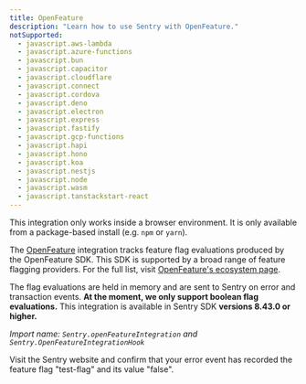 ```yaml
---
title: OpenFeature
description: "Learn how to use Sentry with OpenFeature."
notSupported:
  - javascript.aws-lambda
  - javascript.azure-functions
  - javascript.bun
  - javascript.capacitor
  - javascript.cloudflare
  - javascript.connect
  - javascript.cordova
  - javascript.deno
  - javascript.electron
  - javascript.express
  - javascript.fastify
  - javascript.gcp-functions
  - javascript.hapi
  - javascript.hono
  - javascript.koa
  - javascript.nestjs
  - javascript.node
  - javascript.wasm
  - javascript.tanstackstart-react
---
```


<Alert>

This integration only works inside a browser environment. It is only available from a package-based install (e.g. `npm` or `yarn`).

</Alert>

The [OpenFeature](https://openfeature.dev/) integration tracks feature flag evaluations produced by the OpenFeature SDK. This SDK is supported by a broad range of feature flagging providers. For the full list, visit [OpenFeature's ecosystem page](https://openfeature.dev/ecosystem/?instant_search%5BrefinementList%5D%5Btype%5D%5B0%5D=Provider&instant_search%5BrefinementList%5D%5BallTechnologies%5D%5B0%5D=JavaScript).

The flag evaluations are held in memory and are sent to Sentry on error and transaction events. **At the moment, we only support boolean flag evaluations.** This integration is available in
Sentry SDK **versions 8.43.0 or higher.**

_Import name: `Sentry.openFeatureIntegration` and `Sentry.OpenFeatureIntegrationHook`_

<PlatformContent includePath="/configuration/openfeature" />

Visit the Sentry website and confirm that your error event has recorded the feature flag "test-flag" and its value "false".

<PlatformContent includePath="feature-flags/next-steps" />
